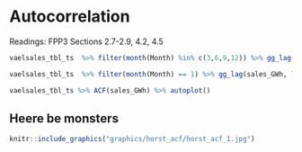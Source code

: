 # Autocorrelation

Readings: FPP3 Sections 2.7-2.9, 4.2, 4.5




```r
vaelsales_tbl_ts  %>% filter(month(Month) %in% c(3,6,9,12)) %>% gg_lag(sales_GWh, lags = 1:2)

vaelsales_tbl_ts  %>% filter(month(Month) == 1) %>% gg_lag(sales_GWh, lags = 1:2)
```

```r
vaelsales_tbl_ts %>% ACF(sales_GWh) %>% autoplot()
```

## Heere be monsters

```r
knitr::include_graphics("graphics/horst_acf/horst_acf_1.jpg")
```

